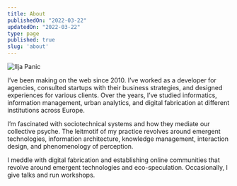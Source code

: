 ```yaml
---
title: About
publishedOn: "2022-03-22"
updatedOn: "2022-03-22"
type: page
published: true
slug: 'about'
---
```



![Ilja Panic](images/iljapanic.jpg)


<Tabs />

I’ve been making on the web since 2010. I’ve worked as a developer for agencies, consulted startups with their business strategies, and designed experiences for various clients. Over the years, I’ve studied informatics, information management, urban analytics, and digital fabrication at different institutions across Europe.

I’m fascinated with sociotechnical systems and how they mediate our collective psyche. The leitmotif of my practice revolves around emergent technologies, information architecture, knowledge management, interaction design, and phenomenology of perception.

I meddle with digital fabrication and establishing online communities that revolve around emergent technologies and eco-speculation. Occasionally, I give talks and run workshops.
